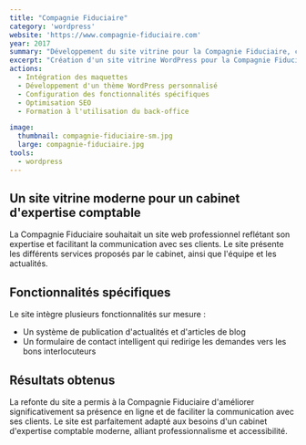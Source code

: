 ```yaml
---
title: "Compagnie Fiduciaire"
category: 'wordpress'
website: 'https://www.compagnie-fiduciaire.com'
year: 2017
summary: "Développement du site vitrine pour la Compagnie Fiduciaire, cabinet d'expertise comptable, d'audit et de conseil. Le site permet de mettre en avant leurs services, leur équipe et leurs actualités. Réalisé avec WordPress pour faciliter la gestion du contenu par le client."
excerpt: "Création d'un site vitrine WordPress pour la Compagnie Fiduciaire, cabinet d'expertise comptable et d'audit. Développement d'un thème personnalisé avec système de publication d'actualités et formulaire de contact intelligent, optimisé pour le SEO et la gestion de contenu."
actions:
  - Intégration des maquettes
  - Développement d'un thème WordPress personnalisé
  - Configuration des fonctionnalités spécifiques
  - Optimisation SEO
  - Formation à l'utilisation du back-office

image:
  thumbnail: compagnie-fiduciaire-sm.jpg
  large: compagnie-fiduciaire.jpg
tools:
  - wordpress
---
```


## Un site vitrine moderne pour un cabinet d'expertise comptable

La Compagnie Fiduciaire souhaitait un site web professionnel reflétant son expertise et facilitant la communication avec ses clients. Le site présente les différents services proposés par le cabinet, ainsi que l'équipe et les actualités.

## Fonctionnalités spécifiques

Le site intègre plusieurs fonctionnalités sur mesure :

- Un système de publication d'actualités et d'articles de blog
- Un formulaire de contact intelligent qui redirige les demandes vers les bons interlocuteurs

## Résultats obtenus

La refonte du site a permis à la Compagnie Fiduciaire d'améliorer significativement sa présence en ligne et de faciliter la communication avec ses clients. Le site est parfaitement adapté aux besoins d'un cabinet d'expertise comptable moderne, alliant professionnalisme et accessibilité.